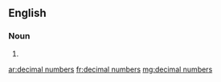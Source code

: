 ==English==

===Noun===
{{head|en|plural}}

# {{plural of|decimal number|lang=en|nocat=1}}

[[ar:decimal numbers]]
[[fr:decimal numbers]]
[[mg:decimal numbers]]